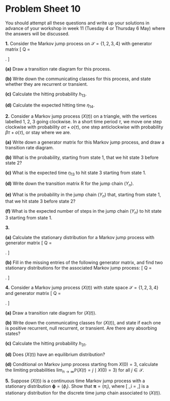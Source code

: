 # Problem Sheet 10  {.unnumbered #P10}

<!--
<style>
.fold-btn { 
  float: right; 
  margin: -12px 0 0 0;
}
</style>

<script type="text/javascript">
$(document).ready(function() {
  $folds = $(".myanswers");
  $folds.wrapInner("<div class=\"fold-blck\">"); // wrap a div container around content
  $folds.prepend("<button class=\"fold-btn\">Show solution</button>");  // add a button
  $(".fold-blck").toggle();  // fold all blocks
  $(".fold-btn").on("click", function() {  // add onClick event
    $(this).text($(this).text() === "Hide solution" ? "Show solution" : "Hide solution");  // if the text equals "Fold", change it to "Unfold"or else to "Fold" 
    $(this).next(".fold-blck").toggle("linear");  // "swing" is the default easing function. This can be further customized in its speed or the overall animation itself.
  })
});
</script>
-->


<style>
.myanswers { 
display: none !important;
}
</style>



\commfalse



::: {.mysummary}
You should attempt all these questions and write up your solutions in advance of your workshop in week 11 (Tuesday 4 or Thursday 6 May) where the answers will be discussed.
:::




::::: {.myq}
**1.** Consider the Markov jump process on $\mathcal S = \{1,2,3,4\}$ with generator matrix
\[ \mathsf Q = \begin{pmatrix} -1 & \frac12 & \frac12 & 0 \\
                               \frac14 & -\frac12 & 0 & \frac14 \\  
                               \frac16 & 0 & -\frac13 & \frac16 \\
                               0 & 0 & 0 & 0  \end{pmatrix} . \]

:::: {.subq}
**(a)** Draw a transition rate diagram for this process.

::: {.myanswers data-latex=""}
*Solution.* 
	PICTURE
:::
::::

:::: {.subq}
**(b)** Write down the communicating classes for this process, and state whether they are recurrent or transient.

::: {.myanswers data-latex=""}
*Solution.* 
The class $\{1,2,3\}$ is not closed, so is transient. The class $\{4\}$ is closed, so positive recurrent.
:::
::::

:::: {.subq}
**(c)** Calculate the hitting probability $h_{13}$.

::: {.myanswers data-latex=""}
*Solution.* 
Conditioning on the first step, we have
\begin{align*}
h_{13} &= \tfrac12 h_{23} + \tfrac12 h_{33} = \tfrac12 h_{23} + \tfrac12 \\
h_{23} &= \tfrac12 h_{13} + \tfrac12 h_{43} = \tfrac12 h_{13} ,
\end{align*}
since $h_{33} = 1$ and $h_{43} = 0$.
Substituting the second equation into the first gives
$h_{13} = \tfrac14 h_{13} + \tfrac12$, and so $h_{13} = \frac23$.
:::
::::

:::: {.subq}
**(d)** Calculate the expected hitting time $\eta_{14}$.

::: {.myanswers data-latex=""}
*Solution.* 
Conditioning on the first step, we have
\begin{align*}
\eta_{14} &= 1 + \tfrac12 \eta_{24} + \tfrac12 \eta_{34} \\
\eta_{24} &= 2 + \tfrac12 \eta_{14} + \tfrac12 \eta_{44} = 1 + \tfrac12 \eta_{14} \\
\eta_{34} &= 3 + \tfrac12 \eta_{14} + \tfrac12 \eta_{44} = 1 + \tfrac12 \eta_{14} .
\end{align*}
Substituting the second and third equations into the first give $\eta_{14} = \frac72 + \frac12 \eta_{14}$, so $\eta_{14} = 7$.
:::
::::
:::::


::::: {.myq}
**2.** Consider a Markov jump process $(X(t))$ on a triangle, with the vertices labelled 1, 2, 3 going clockwise. In a short time period $\tau$, we move one step clockwise with probability $\alpha\tau + o(\tau)$, one step anticlockwise with probability $\beta\tau + o(\tau)$, or stay where we are. 

:::: {.subq}
**(a)** Write down a generator matrix for this Markov jump process, and draw a transition rate diagram.

::: {.myanswers data-latex=""}
*Solution.* 
\[ \mathsf Q = \begin{pmatrix} -(\alpha + \beta) & \alpha & \beta \\\beta & -(\alpha + \beta) & \alpha \\ \alpha & \beta & -(\alpha + \beta) \end{pmatrix} . \]   
:::
::::

:::: {.subq}
**(b)** What is the probability, starting from state 1, that we hit state 3 before state 2?

::: {.myanswers data-latex=""}
*Solution.* 
Starting from 1, we next move to 3 with probability $\beta/(\alpha+\beta)$, and otherwise we next move to 2, so the answer is $\beta/(\alpha+\beta)$.
:::
::::

:::: {.subq}
**(c)** What is the expected time $\eta_{13}$ to hit state 3 starting from state 1.

::: {.myanswers data-latex=""}
*Solution.* 
Conditioning on the first step, we have
\begin{align*}
\eta_{13} &= \frac{1}{\alpha + \beta} + \frac{\alpha}{\alpha + \beta} \eta_{23} + \frac{\beta}{\alpha + \beta} \eta_{33} = \frac{1}{\alpha + \beta} + \frac{\alpha}{\alpha + \beta} \eta_{23} \\
\eta_{23} &= \frac{1}{\alpha + \beta} + \frac{\alpha}{\alpha + \beta} \eta_{33} + \frac{\beta}{\alpha + \beta} \eta_{13} = \frac{1}{\alpha + \beta} + \frac{\beta}{\alpha + \beta} \eta_{13} ,
\end{align*}
since $\eta_{33} = 0$. Substituting the second equation into the first and solving, we get
\[ \eta_{13} = \frac{2\alpha+\beta}{\alpha^2 + \alpha\beta + \beta^2} .  \]
:::
::::

:::: {.subq}
**(d)** Write down the transition matrix $\mathsf R$ for the jump chain $(Y_n)$.

::: {.myanswers data-latex=""}
*Solution.* 
\[ \mathsf R = \frac{1}{\alpha+\beta} \begin{pmatrix} 0 & \alpha & \beta \\\beta & 0 & \alpha \\ \alpha & \beta & 0 \end{pmatrix} . \]
:::
::::

:::: {.subq}
**(e)** What is the probability in the jump chain $(Y_n)$ that, starting from state 1, that we hit state 3 before state 2?

::: {.myanswers data-latex=""}
*Solution.* 
Hitting probabilities are always the same for a Markov jump process and its jump chain, so this is $\beta/(\alpha+\beta)$, as in part (b).
:::
::::

:::: {.subq}
**(f)** What is the expected number of steps in the jump chain $(Y_n)$ to hit state 3 starting from state 1.

::: {.myanswers data-latex=""}
*Solution.* 
We have similar equations to before, with
\begin{align*}
\eta_{13} &= 1 + \frac{\alpha}{\alpha + \beta} \eta_{23} \\
\eta_{23} &= 1 + \frac{\beta}{\alpha + \beta} \eta_{13} .
\end{align*}
We substitute the second into the first and solve to get
\[ \eta_{13} = \frac{2\alpha^2 + 3\alpha\beta + \beta^2}{\alpha^2 + \alpha\beta + \beta^2} = (\alpha + \beta) \frac{(2\alpha+\beta)}{\alpha^2 + \alpha\beta + \beta^2} .  \]
This is $(\alpha + \beta)$ times the original answer, reflecting the extra average time we spend in each state in the continuous time process.
:::
::::
:::::


::::: {.myq}
**3.** 

:::: {.subq}
**(a)** Calculate the stationary distribution for a Markov jump process with generator matrix
\[ \mathsf Q = \begin{pmatrix} -2 & 1 & 1 \\ 1 & -3 & 2 \\ 0 & 2 & -2 \end{pmatrix}.   \]

::: {.myanswers data-latex=""}
*Solution.* 
First, we write out the equations for $\boldsymbol\pi \mathsf Q = \mathbf 0$:
\begin{align*}
-2 \pi_1 + \phantom{3}\pi_2 \phantom{{}+2\pi_3} &= 0 \\
\pi_1 - 3\pi_2 + 2\pi_3 &= 0 \\
\pi_1 + 2\pi_2 - 2\pi_3 &= 0 .
\end{align*}
Second, we discard the second equation and choose $\pi_1$ as the working variable, to get
\begin{align*}
\pi_2 \phantom{{}+2\pi_3 }&= 2\pi_1 \\
-2\pi_2 + 2\pi_3 &= \pi_1 ,
\end{align*}
Substituting the second first into the second gives $\pi_3 = \frac{5}{2}\pi_1$.
Third, the normalising condition gives
\[ \pi_1 + 2\pi_1 + \tfrac52 \pi_1 = 1  , \]
meaning $\pi_1 = \frac{2}{11}$. We get the solution $\boldsymbol\pi = (\frac{2}{11}, \frac{4}{11}, \frac{5}{11})$.
:::
::::

:::: {.subq}
**(b)** Fill in the missing entries of the following generator matrix, and find two stationary distributions for the associated Markov jump process:
\[ \mathsf Q = \begin{pmatrix} ? & 2 & 0 \\ ? & -3 & 0 \\ ? & ? & 0 \end{pmatrix}.   \]

::: {.myanswers data-latex=""}
*Solution.* 
Since rows add up to $0$, and since off-diagonal elements cannot be negative, we have
\[ \mathsf Q = \begin{pmatrix} -2 & 2 & 0 \\ 3 & -3 & 0 \\ 0 & 0 & 0 \end{pmatrix}.   \]

Since state $3$ is absorbing, we have that $(0,0,1)$ is a stationary distribution. For another, we seek a stationary distribution on states $1$ and $2$. The equations for $\boldsymbol\pi \mathsf Q = \mathbf 0$ are
\[ -2\pi_1 + 3 \pi_2 = 0 \qquad 2\pi_2 - 3 \pi_2 = 0 , \]
with solution $(\frac35, \frac25, 0)$.
:::
::::
:::::


::::: {.myq}
**4.** Consider a Markov jump process $(X(t))$ with state space $\mathcal S = \{1,2,3,4\}$ and generator matrix
\[ \mathsf Q = \begin{pmatrix} -2 & 2 & 0 & 0 \\ 1 & -1 & 0 & 0 \\ 1 & 2 & -4 & 1 \\ 0 & 0 & 0 & 0 \end{pmatrix}.   \]

:::: {.subq}
**(a)** Draw a transition rate diagram for $(X(t))$.

::: {.myanswers data-latex=""}
*Solution.* 
PICTURE
:::
::::

:::: {.subq}
**(b)** Write down the communicating classes for $(X(t))$, and state if each one is positive recurrent, null recurrent, or transient. Are there any absorbing states?

::: {.myanswers data-latex=""}
*Solution.* 
$\{1,2\}$ is positive recurrent, $\{3\}$ is transient, $\{4\}$ is positive recurrent and is an absorbing state.
:::
::::

:::: {.subq}
**(c)** Calculate the hitting probability $h_{31}$.

::: {.myanswers data-latex=""}
*Solution.* 
Conditioning on the first step, we have
\[ h_{31} = \tfrac14 h_{11} + \tfrac24 h_{21} + \tfrac14 h_{41} .   \]
Further, it's clear that $h_{11} = h_{21} = 1$ and $h_{41} = 0$, and thus we get $h_{31} = \frac34$.
:::
::::

:::: {.subq}
**(d)** Does $(X(t))$ have an equilibrium distribution?

::: {.myanswers data-latex=""}
*Solution.* 
No, because the limiting distribution depends on the initial distribution. For example, starting in $4$, we have $\mathbb P(X_n = 4 \mid X_0 = 4) = 1$; but starting in $1$ we have $\mathbb P(X_n = 4 \mid X_0 = 1) = 0$.
:::
::::

:::: {.subq}
**(d)** Conditional on Markov jump process starting from $X(0) = 3$, calculate the limiting probabilities $\lim_{n \to \infty} \mathbb P(X(t) = j \mid X(0) = 3)$ for all $j \in \mathcal S$.

::: {.myanswers data-latex=""}
*Solution.* 
Starting from 3 we must leave 3 and not return. With probability $\frac14$ we enter the absorbing state 4, while with probability $\frac34$ we enter the closed class $\{1,2,\}$. To know what happens in the latter case, we seek a stationary distribution on $\{1,2\}$. The equations for $\boldsymbol\pi \mathsf Q = \mathbf 0$ are
\[ -2\pi_1 + \pi_2 = 0 \qquad 2\pi_2 - \pi_1 = 0 ,  \]
with solution $\boldsymbol\pi = (\frac13, \frac23, 0,0)$. Hence, the limiting probability starting from $X(0) = 3$ is
\[ \left( \tfrac34 \pi_1, \tfrac34 \pi_2, 0, \tfrac14 \right) = \left( \tfrac14, \tfrac12 , 0, \tfrac14 \right) . \]
:::
::::
:::::


:::: {.myq}
**5.** Suppose $(X(t))$ is a continuous time Markov jump process with a stationary distribution $\boldsymbol\phi = (\phi_i)$. Show that $\boldsymbol\pi = (\pi_i)$, where
\[ \pi_i = \frac{q_i \phi_i}{\sum_j q_j \phi_j} ,\]
is a stationary distribution for the discrete time jump chain associated to $\big(X(t)\big)$.

::: {.myanswers data-latex=""}
*Solution.* 
	The denominator $\sum_j q_j\phi_j$ is just a normalising constant. We must show that the vector $(q_i\phi_i)$ satisfies $\boldsymbol\pi\mathsf R = \boldsymbol\pi$. Written in coordinate form, this is
\begin{align*}
\sum_i (q_i\phi_i)r_{ij} &= \sum_{i \neq j}q_i\phi_i \frac{q_{ij}}{q_i} \tag{writing $r_{ij}$ in terms of $q_{ij}$} \\
&= \sum_{i \neq j} \phi_i q_{ij} \\
&= \sum_i \phi_iq_{ij} + q_j\phi_j \tag{since $q_j = -q_{jj}$} \\
&= 0 + q_j\phi_j \tag{since $\boldsymbol\phi\mathsf Q = \mathbf 0$} \\
&= q_j \phi_j ,
\end{align*}
as required.
:::
::::
